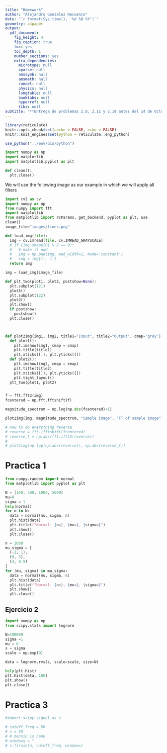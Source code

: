 ```yaml
---
title: "Homework"
author: "Alejandro Gonzalez Recuenco"
date: "`r format(Sys.time(), '%d %B %Y')`"
geometry: a4paper
output:
  pdf_document:
    fig_height: 4
    fig_caption: true
    toc: yes
    toc_depth: 1
    number_sections: yes
    extra_dependencies:
      microtype: null
      xparse: null
      amssymb: null
      amsmath: null
      cancel: null
      physics: null
      longtable: null
      booktabs: null
      hyperref: null
      tikz: null
subtitle: '**Entrega de problemas 2.8, 2.11 y 2.19 antes del 14 de Octubre: **'
---
```



```r
library(reticulate)
knitr::opts_chunk$set(cache = FALSE, echo = FALSE)
knitr::knit_engines$set(python = reticulate::eng_python)

use_python("../env/bin/python")

```


```python
import numpy as np
import matplotlib
import matplotlib.pyplot as plt

def clean():
  plt.close()
```

\begin{equation*}
g(r)=\FT{f(\r)}^{-1}\left[F(u)H(u)\right]
\end{equation*}


We will use the following image as our example in which we will apply all filters

```python
import cv2 as cv
import numpy as np
from numpy import fft
import matplotlib
from matplotlib import rcParams, get_backend, pyplot as plt, use
clean()
image_file="images/lines.png"

def load_img(file):
  img = cv.imread(file, cv.IMREAD_GRAYSCALE)
  # if (img.shape[0] % 2 == 0):
  #   # make it odd
  #   img = np.pad(img, pad_width=1, mode='constant')
  #   img = img[1:, 1:]
  return img

img = load_img(image_file)

def plt_two(plot1, plot2, postshow=None):
  plt.subplot(121)
  plot1()
  plt.subplot(122)
  plot2()
  plt.show()
  if postshow:
    postshow()
  plt.close()



def plot2img(img1, img2, title1="Input", title2="Output", cmap='gray'):
  def plot1():
    plt.imshow(img1, cmap = cmap)
    plt.title(title1)
    plt.xticks([]), plt.yticks([])
  def plot2():
    plt.imshow(img2, cmap = cmap)
    plt.title(title2)
    plt.xticks([]), plt.yticks([])
    plt.tight_layout()
  plt_two(plot1, plot2)


f = fft.fft2(img)
fcentered = np.fft.fftshift(f)

magnitude_spectrum = np.log(np.abs(fcentered)+1)

plot2img(img, magnitude_spectrum, "Sample image", "FT of sample image")

# How to do everything reverse
# reverse = fft.ifftshift(fcentered)
# reverse_f = np.abs(fft.ifft2(reverse))
#
# plot2img(np.log(np.abs(reverse)), np.abs(reverse_f))

```

# Practica 1
```python
from numpy.random import normal
from matplotlib import pyplot as plt

N = [100, 500, 1000, 5000]
mu=0
sigma = 1
help(normal)
for n in N:
  data = normal(mu, sigma, n)
  plt.hist(data)
  plt.title(f"Normal: {n=}, {mu=}, {sigma=}")
  plt.show()
  plt.close()
```


```python
n = 1000
mu_sigma = [
  (-2, 1),
  (0, 3),
  (4, 0.5)
]
for (mu, sigma) in mu_sigma:
  data = normal(mu, sigma, n)
  plt.hist(data)
  plt.title(f"Normal: {n=}, {mu=}, {sigma=}")
  plt.show()
  plt.close()


```
## Ejercicio 2

```python

import numpy as np
from scipy.stats import lognorm

N=100000
sigma =1
mu = 0
s = sigma
scale = np.exp(0)

data = lognorm.rvs(s, scale=scale, size=N)

help(plt.hist)
plt.hist(data, 100)
plt.show()
plt.close()

```

# Practica 3
```python

#import scipy.signal as s

# cutoff_freq = 50
# n = 50
# # hannin is hann
# windows = "
# s.firwin(n, cutoff_freq, window=)


```
